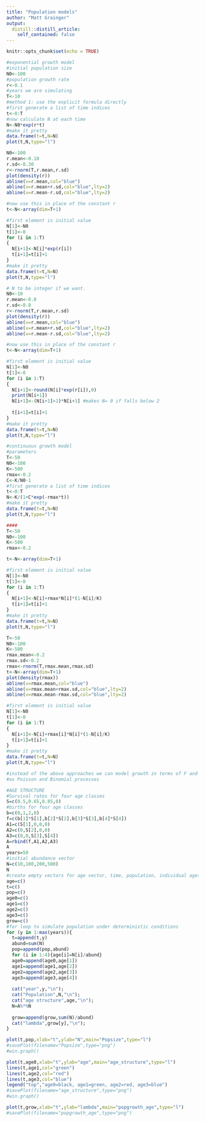 ```yaml
---
title: "Population models"
author: "Matt Grainger"
output:
  distill::distill_article:
    self_contained: false
---
```


```r
knitr::opts_chunk$set(echo = TRUE)
```


```r
#exponential growth model
#initial population size
N0<-100
#population growth rate
r<-0.1
#years we are simulating
T<-10
#method 1: use the explicit formula directly 
#first generate a list of time indices
t<-0:T 
#now calculate N at each time
N<-N0*exp(r*t)
#make it pretty
data.frame(t=t,N=N)
plot(t,N,type="l")

```



```r
N0<-100
r.mean<-0.10
r.sd<-0.30
r<-rnorm(T,r.mean,r.sd)
plot(density(r))
abline(v=r.mean,col="blue")
abline(v=r.mean+r.sd,col="blue",lty=2)
abline(v=r.mean-r.sd,col="blue",lty=2)

#now use this in place of the constant r
t<-N<-array(dim=T+1)

#first element is initial value
N[1]<-N0
t[1]<-0
for (i in 1:T)
{
  N[i+1]<-N[i]*exp(r[i])
  t[i+1]=t[i]+1
}
#make it pretty
data.frame(t=t,N=N)
plot(t,N,type="l")
```



```r
# N to be integer if we want. 
N0<-10
r.mean<-0.0
r.sd<-0.8
r<-rnorm(T,r.mean,r.sd)
plot(density(r))
abline(v=r.mean,col="blue")
abline(v=r.mean+r.sd,col="blue",lty=2)
abline(v=r.mean-r.sd,col="blue",lty=2)

```

```r

#now use this in place of the constant r
t<-N<-array(dim=T+1)

#first element is initial value
N[1]<-N0
t[1]<-0
for (i in 1:T)
{
  N[i+1]<-round(N[i]*exp(r[i]),0)
  print(N[i+1])
  N[i+1]<-(N[i+1]>1)*N[i+1] #makes N= 0 if falls below 2
  
  t[i+1]=t[i]+1
}
#make it pretty
data.frame(t=t,N=N)
plot(t,N,type="l")

```


```r
#continuous growth model
#parameters
T<-50
N0<-100
K<-500
rmax<-0.2
C<-K/N0-1 
#first generate a list of time indices
t<-0:T 
N<-K/(1+C*exp(-rmax*t))
#make it pretty
data.frame(t=t,N=N)
plot(t,N,type="l")

```


```r
#### 
T<-50
N0<-100
K<-500
rmax<-0.2

t<-N<-array(dim=T+1)

#first element is initial value
N[1]<-N0
t[1]<-0
for (i in 1:T)
{
  N[i+1]<-N[i]+rmax*N[i]*(1-N[i]/K)
  t[i+1]=t[i]+1
}
#make it pretty
data.frame(t=t,N=N)
plot(t,N,type="l")


```

```r
T<-50
N0<-100
K<-500
rmax.mean<-0.2
rmax.sd<-0.2
rmax<-rnorm(T,rmax.mean,rmax.sd)
t<-N<-array(dim=T+1)
plot(density(rmax))
abline(v=rmax.mean,col="blue")
abline(v=rmax.mean+rmax.sd,col="blue",lty=2)
abline(v=rmax.mean-rmax.sd,col="blue",lty=2)

#first element is initial value
N[1]<-N0
t[1]<-0
for (i in 1:T)
{
  N[i+1]<-N[i]+rmax[i]*N[i]*(1-N[i]/K)
  t[i+1]=t[i]+1
}
#make it pretty
data.frame(t=t,N=N)
plot(t,N,type="l")

```

```r
#instead of the above approaches we can model growth in terms of F and S directly
#as Poisson and Binomial processes

#AGE STRUCTURE
#Survival rates for four age classes
S=c(0.5,0.65,0.85,0)
#births for four age classes
b=c(0,1,2,0)
f=c(b[1]*S[1],b[2]*S[2],b[3]*S[3],b[4]*S[4])
A1=c(S[1],0,0,0)
A2=c(0,S[2],0,0)
A3=c(0,0,S[3],S[4])
A=rbind(f,A1,A2,A3)
A
years=50
#initial abundance vector
N=c(10,100,200,500)
N
#create empty vectors for age vector, time, population, individual ages, and growth rate
age=c()
t=c()
pop=c()
age0=c()
age1=c()
age2=c()
age3=c()
grow=c()
#for loop to simulate population under deterministic conditions
for (y in 1:max(years)){
  t=append(t,y)
  abund=sum(N)
  pop=append(pop,abund)
  for (i in 1:4){age[i]=N[i]/abund}
  age0=append(age0,age[1])
  age1=append(age1,age[2])
  age2=append(age2,age[3])
  age3=append(age3,age[4])
  
  cat("year",y,"\n");
  cat("Population",N,"\n");
  cat("age structure",age,"\n");
  N=A%*%N
  
  grow=append(grow,sum(N)/abund)
  cat("lambda",grow[y],"\n");
}

plot(t,pop,xlab="t",ylab="N",main="Popsize",type="l")
#savePlot(filename="Popsize",type="png")
#win.graph()

```

```r
plot(t,age0,xlab="t",ylab="age",main="age_structure",type="l")
lines(t,age1,col="green")
lines(t,age2,col="red")
lines(t,age3,col="blue")
legend("top","age0=black, age1=green, age2=red, age3=blue")
#savePlot(filename="age_structure",type="png")
#win.graph()

```

```r
plot(t,grow,xlab="t",ylab="lambda",main="popgrowth_age",type="l")
#savePlot(filename="popgrowth_age",type="png")

```

